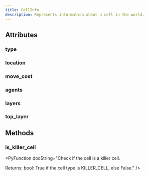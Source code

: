 ```yaml
---
title: CellInfo
description: Represents information about a cell in the world.
---
```



## Attributes

### type

<PyAttribute type="CellType" value="cell_type" docString="The type of the cell." />

### location

<PyAttribute type="Location" value="location if location is not None else Location(-1, -1)" docString="The coordinates of the cell." />

### move_cost

<PyAttribute type="int" value="move_cost" docString="The movement cost to traverse this cell." />

### agents

<PyAttribute type="list[int]" value="agents if agents is not None else []" docString="List of agent IDs currently in this cell." />

### layers

<PyAttribute type="list[WorldObject]" value="layers" docString="Stack of world objects present in the cell, ordered by layer." />

### top_layer

<PyAttribute type="WorldObject | None" value="" docString="Get the top-most layer object of the cell." />


## Methods

### is_killer_cell

<PyFunctionSignature signature="def is_killer_cell() -> bool" />

<PyFunction docString="Check if the cell is a killer cell.

Returns:
    bool: True if the cell type is KILLER_CELL, else False." />